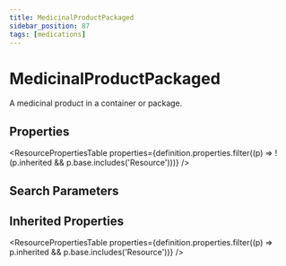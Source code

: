 ```yaml
---
title: MedicinalProductPackaged
sidebar_position: 87
tags: [medications]
---
```



# MedicinalProductPackaged

A medicinal product in a container or package.

## Properties

<ResourcePropertiesTable
  properties={definition.properties.filter((p) => !(p.inherited && p.base.includes('Resource')))}
/>

## Search Parameters

<SearchParamsTable searchParams={definition.searchParameters} />

## Inherited Properties

<ResourcePropertiesTable properties={definition.properties.filter((p) => p.inherited && p.base.includes('Resource'))} />
